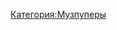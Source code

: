 {{Инфобокс_для_пуперов|title2 = Nagadoff|другие_ники = alter[naga]tive, The N, n1, n2|image3 = Photo-1522249708.jpg|сферы_творчества = RYTPMV|год_начала = 2012 (?)|дата_рождения = 17 ноября|ссылки = youtube.com/nagadoff
youtube.com/nagadoffalt}}
[[Категория:Музпуперы]]